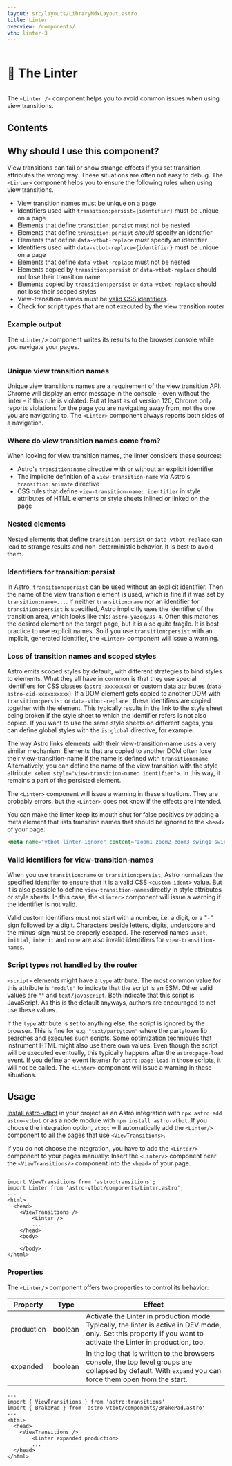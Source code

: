```yaml
---
layout: src/layouts/LibraryMdxLayout.astro
title: Linter
overview: /components/
vtn: linter-3
---
```



<h1 style="display: inline-block; view-transition-name: linter-1"><span style="display:inline-block; view-transition-name:linter-2;">🧹</span> The Linter</h1>


The `<Linter />` component helps you to avoid common issues when using view transitions.

## Contents

## Why should I use this component?

View transitions can fail or show strange effects if you set transition attributes the wrong way. These situations are often not easy to debug. The `<Linter>` component helps you to ensure the following rules when using view transitions.

* View transition names must be unique on a page
* Identifiers used with `transition:persist={identifier}` must be unique on a page
* Elements that define `transition:persist` must not be nested
* Elements that define `transition:persist` _should_ specify an identifier
* Elements that define `data-vtbot-replace` _must_ specify an identifier
* Identifiers used with `data-vtbot-replace={identifier}` must be unique on a page
* Elements that define `data-vtbot-replace` must not be nested
* Elements copied by `transition:persist` or `data-vtbot-replace` should not lose their transition name
* Elements copied by `transition:persist` or `data-vtbot-replace` should not lose their scoped styles
* View-transition-names must be [valid CSS identifiers](https://developer.mozilla.org/en-US/docs/Web/CSS/custom-ident).
* Check for script types that are not executed by the view transition router


### Example output

The `<Linter/>` component writes its results to the browser console while you navigate your pages.

<div style="overflow: scroll">
<Picture class="dark" src={Linter_dark} formats={['avif', 'webp']} alt="Example Linter output" />
<Picture class="light" src={Linter_light} formats={['avif', 'webp']} alt="Example Linter output" />
</div>

### Unique view transition names
Unique view transitions names are a requirement of the view transition API. Chrome will display an error message in the console - even without the linter - if this rule is violated. But at least as of version 120, Chrome only reports violations for the page you are navigating away from, not the one you are navigating to. The `<Linter>` component always reports both sides of a navigation.

### Where do view transition names come from?
When looking for view transition names, the linter considers these sources:
* Astro's `transition:name` directive with or without an explicit identifier
* The implicite definition of a `view-transition-name` via Astro's `transition:animate` directive
* CSS rules that define `view-transition-name: identifier` in style attributes of HTML elements or style sheets inlined or linked on the page

### Nested elements
Nested elements that define `transition:persist` or `data-vtbot-replace` can lead to strange results and non-deterministic behavior. It is best to avoid them.

### Identifiers for transition:persist
In Astro, `transition:persist` can be used without an explicit identifier. Then the name of the view transition element is used, which is fine if it was set by `transition:name=...`. If neither `transition:name` nor an identifier for `transition:persist` is specified, Astro implicitly uses the identifier of the transition area, which looks like this: `astro-ya3eq23s-4`. Often this matches the desired element on the target page, but it is also quite fragile. It is best practice to use explicit names. So if you use `transition:persist` with an implicit, generated identifier, the `<Linter>` component will issue a warning.

### Loss of transition names and scoped styles

Astro emits scoped styles by default, with different strategies to bind styles to elements. What they all have in common is that they use special identifiers for CSS classes (`astro-xxxxxxxx`) or custom data attributes (`data-astro-cid-xxxxxxxxxx`). If a DOM element gets copied to another DOM with `transition:persist` or `data-vtbot-replace` , these identifiers are copied together with the element. This typically results in the link to the style sheet being broken if the style sheet to which the identifier refers is not also copied. If you want to use the same style sheets on different pages, you can define global styles with the `is:global` directive, for example.

The way Astro links elements with their view-transition-name uses a very similar mechanism. Elements that are copied to another DOM often lose their view-transition-name if the name is defined with `transition:name`. Alternatively, you can define the name of the view transition with the style attribute: `<elem style="view-transition-name: identifier">`. In this way, it remains a part of the persisted element.

The `<Linter>` component will issue a warning in these situations.  They are probably errors, but the `<Linter>` does not know if the effects are intended.

You can make the linter keep its mouth shut for false positives by adding a meta element that lists transition names that should be ignored to the `<head>` of your page:
```html
<meta name="vtbot-linter-ignore" content="zoom1 zoom2 zoom3 swing1 swing2 swing3" />

```

### Valid identifiers for view-transition-names
When you use `transition:name` or `transition:persist`, Astro normalizes the specified identifier to ensure that it is a valid CSS `<custom-ident>` value. But it is also possible to define `view-transition-names`directly in style attributes or style sheets. In this case, the `<Linter>` component will issue a warning if the identifier is not valid.

Valid custom identifiers must not start with a number, i.e. a digit, or a "`-`" sign followed by a digit. Characters beside letters, digits, underscore and the minus-sign must be properly escaped. The reserved names `unset`, `initial`, `inherit` and `none` are also invalid identifiers for `view-transition-names`.

### Script types not handled by the router
`<script>` elements might have a `type` attribute. The most common value for this attribute is `"module"` to indicate that the script is an ESM. Other valid values are `""` and `text/javascript`. Both indicate that this script is JavaScript. As this is the default anyways, authors are encouraged to not use these values.

If the `type` attribute is set to anything else, the script is ignored by the browser. This is fine for e.g. `"text/partytown"` where the partytown lib searches and executes such scripts. Some optimization techniques that instrument HTML might also use there own values. Even though the script will be executed eventually, this typically happens after the `astro:page-load` event. If you define an event listener for `astro:page-load` in those scripts, it will not be called. The `<Linter>` component will issue a warning in these situations.

## Usage
[Install astro-vtbot](../Installation/) in your project as an Astro integration with `npx astro add astro-vtbot` or as a node module with `npm install astro-vtbot`. If you choose the integration option, `vtbot` will automatically add the `<Linter/>` component to all the pages that use `<ViewTransitions>`.

If you do not choose the integration, you have to add the `<Linter/>` component to your pages manually: Insert the `<Linter/>` component near the `<ViewTransitions/>` component into the `<head>` of your page.

```astro title="Layout.astro" {3, 8}
---
import ViewTransitions from 'astro:transitions';
import Linter from 'astro-vtbot/components/Linter.astro';
---
<html>
  <head>
    <ViewTransitions />
		<Linter />
		...
	</head>
	<body>
    ...
	</body>
</html>
```


### Properties

The `<Linter/>` component offers two properties to control its behavior:

|   Property | Type | Effect |
|------------|------|--------|
| production | boolean | Activate the Linter in production mode. Typically, the linter is active in DEV mode, only. Set this property if you want to activate the Linter in production, too.|
| expanded | boolean | In the log that is written to the browsers console, the top level groups are collapsed by default. With `expand` you can force them open from the start.|

```astro title="YourDevelopmentPage.astro" {8}
---
import { ViewTransitions } from 'astro:transitions'
import { BrakePad } from 'astro-vtbot/components/BrakePad.astro'
---
<html>
  <head>
    <ViewTransitions />
		<Linter expanded production>
		...
  </head>
</html>
```


<style>{`

img {
	max-width: 1200px;
}
`}</style>
